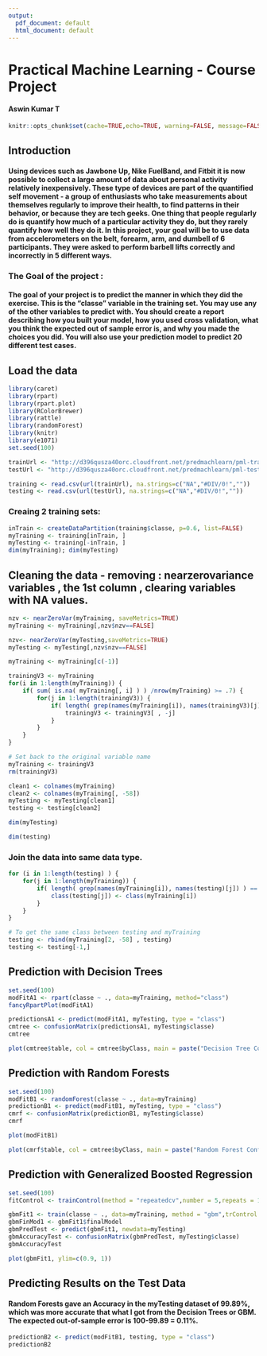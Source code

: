 ---
output:
  pdf_document: default
  html_document: default
---
# Practical Machine Learning - Course Project

#### Aswin Kumar T

```{r global_options, include=FALSE}
knitr::opts_chunk$set(cache=TRUE,echo=TRUE, warning=FALSE, message=FALSE)
```

## Introduction

#### Using devices such as Jawbone Up, Nike FuelBand, and Fitbit it is now possible to collect a large amount of data about personal activity relatively inexpensively. These type of devices are part of the quantified self movement - a group of enthusiasts who take measurements about themselves regularly to improve their health, to find patterns in their behavior, or because they are tech geeks. One thing that people regularly do is quantify how much of a particular activity they do, but they rarely quantify how well they do it. In this project, your goal will be to use data from accelerometers on the belt, forearm, arm, and dumbell of 6 participants. They were asked to perform barbell lifts correctly and incorrectly in 5 different ways.

### The Goal of the project :

#### The goal of your project is to predict the manner in which they did the exercise. This is the "classe" variable in the training set. You may use any of the other variables to predict with. You should create a report describing how you built your model, how you used cross validation, what you think the expected out of sample error is, and why you made the choices you did. You will also use your prediction model to predict 20 different test cases.

## Load the data

```{r}
library(caret)
library(rpart)
library(rpart.plot)
library(RColorBrewer)
library(rattle)
library(randomForest)
library(knitr)
library(e1071)
set.seed(100)

trainUrl <- "http://d396qusza40orc.cloudfront.net/predmachlearn/pml-training.csv"
testUrl <- "http://d396qusza40orc.cloudfront.net/predmachlearn/pml-testing.csv"

training <- read.csv(url(trainUrl), na.strings=c("NA","#DIV/0!",""))
testing <- read.csv(url(testUrl), na.strings=c("NA","#DIV/0!",""))
```

### Creaing 2 training sets:

```{r}
inTrain <- createDataPartition(training$classe, p=0.6, list=FALSE)
myTraining <- training[inTrain, ]
myTesting <- training[-inTrain, ]
dim(myTraining); dim(myTesting)
```

## Cleaning the data -  removing : nearzerovariance variables , the 1st column , clearing variables with NA values. 

```{r}
nzv <- nearZeroVar(myTraining, saveMetrics=TRUE)
myTraining <- myTraining[,nzv$nzv==FALSE]

nzv<- nearZeroVar(myTesting,saveMetrics=TRUE)
myTesting <- myTesting[,nzv$nzv==FALSE]

myTraining <- myTraining[c(-1)]

trainingV3 <- myTraining
for(i in 1:length(myTraining)) {
    if( sum( is.na( myTraining[, i] ) ) /nrow(myTraining) >= .7) {
        for(j in 1:length(trainingV3)) {
            if( length( grep(names(myTraining[i]), names(trainingV3)[j]) ) == 1)  {
                trainingV3 <- trainingV3[ , -j]
            }   
        } 
    }
}

# Set back to the original variable name
myTraining <- trainingV3
rm(trainingV3)

clean1 <- colnames(myTraining)
clean2 <- colnames(myTraining[, -58])  
myTesting <- myTesting[clean1]         
testing <- testing[clean2]            

dim(myTesting)

```

```{r}
dim(testing)

```

### Join the data into same data type.

```{r}
for (i in 1:length(testing) ) {
    for(j in 1:length(myTraining)) {
        if( length( grep(names(myTraining[i]), names(testing)[j]) ) == 1)  {
            class(testing[j]) <- class(myTraining[i])
        }      
    }      
}

# To get the same class between testing and myTraining
testing <- rbind(myTraining[2, -58] , testing)
testing <- testing[-1,]
```

## Prediction with Decision Trees

```{r}
set.seed(100)
modFitA1 <- rpart(classe ~ ., data=myTraining, method="class")
fancyRpartPlot(modFitA1)
```

```{r}
predictionsA1 <- predict(modFitA1, myTesting, type = "class")
cmtree <- confusionMatrix(predictionsA1, myTesting$classe)
cmtree
```

```{r}
plot(cmtree$table, col = cmtree$byClass, main = paste("Decision Tree Confusion Matrix: Accuracy =", round(cmtree$overall['Accuracy'], 4)))
```

## Prediction with Random Forests

```{r}
set.seed(100)
modFitB1 <- randomForest(classe ~ ., data=myTraining)
predictionB1 <- predict(modFitB1, myTesting, type = "class")
cmrf <- confusionMatrix(predictionB1, myTesting$classe)
cmrf
``` 

```{r}
plot(modFitB1)
```

```{r}
plot(cmrf$table, col = cmtree$byClass, main = paste("Random Forest Confusion Matrix: Accuracy =", round(cmrf$overall['Accuracy'], 4)))
```

## Prediction with Generalized Boosted Regression

```{r}
set.seed(100)
fitControl <- trainControl(method = "repeatedcv",number = 5,repeats = 1)

gbmFit1 <- train(classe ~ ., data=myTraining, method = "gbm",trControl = fitControl,verbose = FALSE)
gbmFinMod1 <- gbmFit1$finalModel
gbmPredTest <- predict(gbmFit1, newdata=myTesting)
gbmAccuracyTest <- confusionMatrix(gbmPredTest, myTesting$classe)
gbmAccuracyTest
```

```{r}
plot(gbmFit1, ylim=c(0.9, 1))
```

## Predicting Results on the Test Data

#### Random Forests gave an Accuracy in the myTesting dataset of 99.89%, which was more accurate that what I got from the Decision Trees or GBM. The expected out-of-sample error is 100-99.89 = 0.11%.

```{r}
predictionB2 <- predict(modFitB1, testing, type = "class")
predictionB2
```


